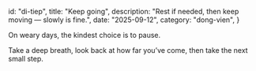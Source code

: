   id: "di-tiep",
  title: "Keep going",
  description: "Rest if needed, then keep moving — slowly is fine.",
  date: "2025-09-12",
  category: "dong-vien",
}

On weary days, the kindest choice is to pause.

Take a deep breath, look back at how far you’ve come, then take the next small step.


